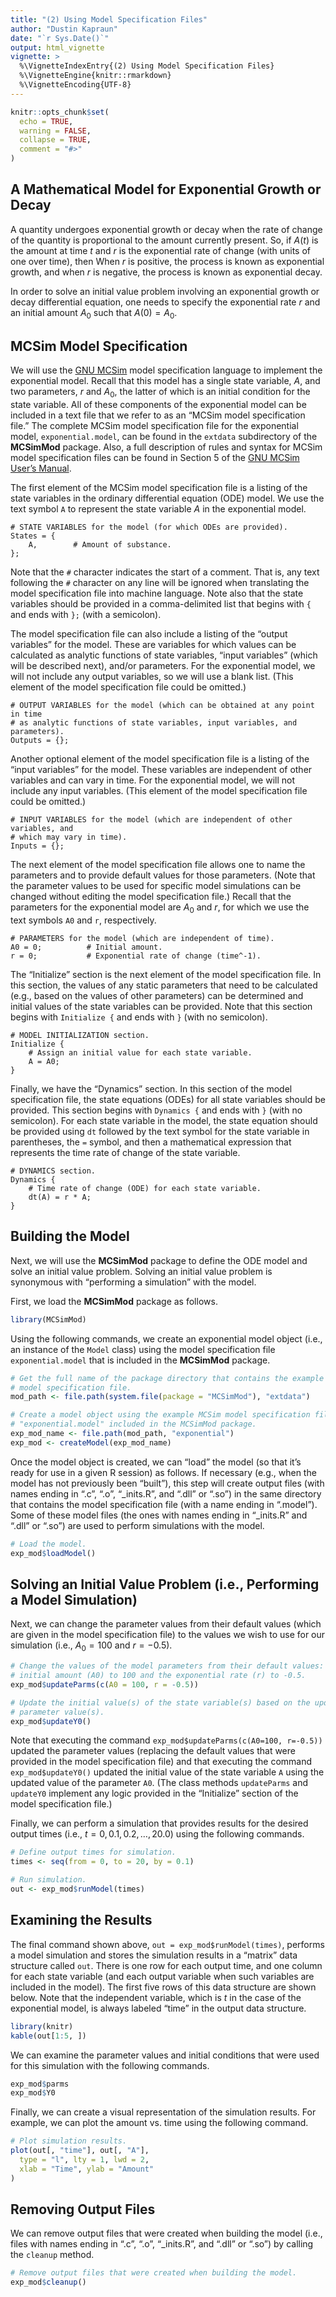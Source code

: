 ```yaml
---
title: "(2) Using Model Specification Files"
author: "Dustin Kapraun"
date: "`r Sys.Date()`"
output: html_vignette
vignette: >
  %\VignetteIndexEntry{(2) Using Model Specification Files}
  %\VignetteEngine{knitr::rmarkdown}
  %\VignetteEncoding{UTF-8}
---
```


```r
knitr::opts_chunk$set(
  echo = TRUE,
  warning = FALSE,
  collapse = TRUE,
  comment = "#>"
)
```

## A Mathematical Model for Exponential Growth or Decay

A quantity undergoes exponential growth or decay when the rate of change of the quantity is proportional to the amount currently present. So, if $A(t)$ is the amount at time $t$ and $r$ is the exponential rate of change (with units of one over time), then
\begin{equation}
  \frac{\textrm{d}}{\textrm{d}t}A(t) = r \cdot A(t).
\end{equation}
When $r$ is positive, the process is known as exponential growth, and when $r$ is negative, the process is known as exponential decay.

In order to solve an initial value problem involving an exponential growth or decay differential equation, one needs to specify the exponential rate $r$ and an initial amount $A_0$ such that $A(0) = A_0$.

## MCSim Model Specification

We will use the [GNU MCSim](https://www.gnu.org/software/mcsim/) model specification language to implement the exponential model. Recall that this model has a single state variable, $A$, and two parameters, $r$ and $A_0$, the latter of which is an initial condition for the state variable. All of these components of the exponential model can be included in a text file that we refer to as an "MCSim model specification file." The complete MCSim model specification file for the exponential model, `exponential.model`, can be found in the `extdata` subdirectory of the **MCSimMod** package. Also, a full description of rules and syntax for MCSim model specification files can be found in Section 5 of the [GNU MCSim User's Manual](https://www.gnu.org/software/mcsim/mcsim.html).

The first element of the MCSim model specification file is a listing of the state variables in the ordinary differential equation (ODE) model. We use the text symbol `A` to represent the state variable $A$ in the exponential model.
```verbatim
# STATE VARIABLES for the model (for which ODEs are provided).
States = {
    A,        # Amount of substance.
};
```
Note that the `#` character indicates the start of a comment. That is, any text following the `#` character on any line will be ignored when translating the model specification file into machine language. Note also that the state variables should be provided in a comma-delimited list that begins with `{` and ends with `};` (with a semicolon).

The model specification file can also include a listing of the "output variables" for the model. These are variables for which values can be calculated as analytic functions of state variables, "input variables" (which will be described next), and/or parameters. For the exponential model, we will not include any output variables, so we will use a blank list. (This element of the model specification file could be omitted.)
```verbatim
# OUTPUT VARIABLES for the model (which can be obtained at any point in time
# as analytic functions of state variables, input variables, and parameters).
Outputs = {};
```

Another optional element of the model specification file is a listing of the "input variables" for the model. These variables are independent of other variables and can vary in time. For the exponential model, we will not include any input variables. (This element of the model specification file could be omitted.)
```verbatim
# INPUT VARIABLES for the model (which are independent of other variables, and
# which may vary in time).
Inputs = {};
```

The next element of the model specification file allows one to name the parameters and to provide default values for those parameters. (Note that the parameter values to be used for specific model simulations can be changed without editing the model specification file.) Recall that the parameters for the exponential model are $A_0$ and $r$, for which we use the text symbols `A0` and `r`, respectively.
```verbatim
# PARAMETERS for the model (which are independent of time).
A0 = 0;          # Initial amount.
r = 0;           # Exponential rate of change (time^-1).
```

The "Initialize" section is the next element of the model specification file. In this section, the values of any static parameters that need to be calculated (e.g., based on the values of other parameters) can be determined and initial values of the state variables can be provided. Note that this section begins with `Initialize {` and ends with `}` (with no semicolon).
```verbatim
# MODEL INITIALIZATION section.
Initialize {
    # Assign an initial value for each state variable.
    A = A0;
}
```

Finally, we have the "Dynamics" section. In this section of the model specification file, the state equations (ODEs) for all state variables should be provided. This section begins with `Dynamics {` and ends with `}` (with no semicolon). For each state variable in the model, the state equation should be provided using `dt` followed by the text symbol for the state variable in parentheses, the `=` symbol, and then a mathematical expression that represents the time rate of change of the state variable.
```verbatim
# DYNAMICS section.
Dynamics {
    # Time rate of change (ODE) for each state variable.
    dt(A) = r * A;
}
```

## Building the Model

Next, we will use the **MCSimMod** package to define the ODE model and solve an initial value problem. Solving an initial value problem is synonymous with "performing a simulation" with the model.

First, we load the **MCSimMod** package as follows.
```r
library(MCSimMod)
```

Using the following commands, we create an exponential model object (i.e., an instance of the `Model` class) using the model specification file `exponential.model` that is included in the **MCSimMod** package.
```r
# Get the full name of the package directory that contains the example MCSim
# model specification file.
mod_path <- file.path(system.file(package = "MCSimMod"), "extdata")

# Create a model object using the example MCSim model specification file
# "exponential.model" included in the MCSimMod package.
exp_mod_name <- file.path(mod_path, "exponential")
exp_mod <- createModel(exp_mod_name)
```

Once the model object is created, we can "load" the model (so that it's ready for use in a given R session) as follows. If necessary (e.g., when the model has not previously been "built"), this step will create output files (with names ending in ".c", ".o", "_inits.R", and ".dll" or ".so") in the same directory that contains the model specification file (with a name ending in ".model"). Some of these model files (the ones with names ending in "_inits.R" and ".dll" or ".so") are used to perform simulations with the model.
```r
# Load the model.
exp_mod$loadModel()
```

## Solving an Initial Value Problem (i.e., Performing a Model Simulation)

Next, we can change the parameter values from their default values (which are given in the model specification file) to the values we wish to use for our simulation (i.e., $A_0 = 100$ and $r = -0.5$). 
```r
# Change the values of the model parameters from their default values: set the
# initial amount (A0) to 100 and the exponential rate (r) to -0.5.
exp_mod$updateParms(c(A0 = 100, r = -0.5))

# Update the initial value(s) of the state variable(s) based on the updated
# parameter value(s).
exp_mod$updateY0()
```

Note that executing the command `exp_mod$updateParms(c(A0=100, r=-0.5))` updated the parameter values (replacing the default values that were provided in the model specification file) and that executing the command `exp_mod$updateY0()` updated the initial value of the state variable `A` using the updated value of the parameter `A0`. (The class methods `updateParms` and `updateY0` implement any logic provided in the "Initialize" section of the model specification file.)

Finally, we can perform a simulation that provides results for the desired output times (i.e., $t = 0, 0.1, 0.2, \ldots, 20.0$) using the following commands.
```r
# Define output times for simulation.
times <- seq(from = 0, to = 20, by = 0.1)

# Run simulation.
out <- exp_mod$runModel(times)
```

## Examining the Results

The final command shown above, `out = exp_mod$runModel(times)`,  performs a model simulation and stores the simulation results in a "matrix" data structure called `out`. There is one row for each output time, and one column for each state variable (and each output variable when such variables are included in the model). The first five rows of this data structure are shown below. Note that the independent variable, which is $t$ in the case of the exponential model, is always labeled "time" in the output data structure.
```r
library(knitr)
kable(out[1:5, ])
```

We can examine the parameter values and initial conditions that were used for this simulation with the following commands.
```r
exp_mod$parms
exp_mod$Y0
```

Finally, we can create a visual representation of the simulation results. For example, we can plot the amount vs. time using the following command.
```r
# Plot simulation results.
plot(out[, "time"], out[, "A"],
  type = "l", lty = 1, lwd = 2,
  xlab = "Time", ylab = "Amount"
)
```

## Removing Output Files

We can remove output files that were created when building the model (i.e., files with names ending in ".c", ".o", "_inits.R", and ".dll" or ".so") by calling the `cleanup` method.
```r
# Remove output files that were created when building the model.
exp_mod$cleanup()
```
